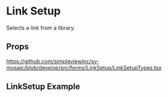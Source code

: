 
<Meta title='Forms/LinkSetup/Readme' />

# Link Setup
Selects a link from a library.

## Props
https://github.com/simpleviewinc/sv-mosaic/blob/develop/src/forms/LinkSetup/LinkSetupTypes.tsx

## LinkSetup Example

<Preview withSource='none'>
  <stories.Default />
</Preview>
